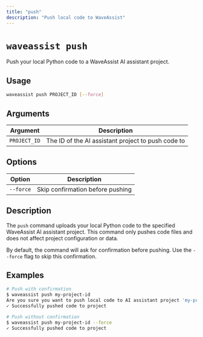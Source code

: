 ```yaml
---
title: "push"
description: "Push local code to WaveAssist"
---
```


# `waveassist push`

Push your local Python code to a WaveAssist AI assistant project.

## Usage

```bash
waveassist push PROJECT_ID [--force]
```

## Arguments

| Argument     | Description                                        |
| ------------ | -------------------------------------------------- |
| `PROJECT_ID` | The ID of the AI assistant project to push code to |

## Options

| Option    | Description                      |
| --------- | -------------------------------- |
| `--force` | Skip confirmation before pushing |

## Description

The `push` command uploads your local Python code to the specified WaveAssist AI assistant project. This command only pushes code files and does not affect project configuration or data.

By default, the command will ask for confirmation before pushing. Use the `--force` flag to skip this confirmation.

## Examples

```bash
# Push with confirmation
$ waveassist push my-project-id
Are you sure you want to push local code to AI assistant project 'my-project-id'? [y/N]: y
✓ Successfully pushed code to project

# Push without confirmation
$ waveassist push my-project-id --force
✓ Successfully pushed code to project
```
